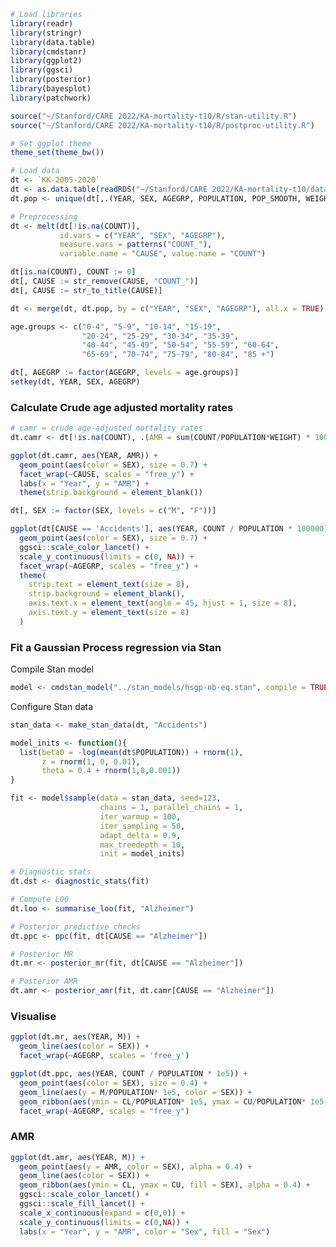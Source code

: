```r
# Load libraries
library(readr)
library(stringr)
library(data.table)
library(cmdstanr)
library(ggplot2)
library(ggsci)
library(posterior)
library(bayesplot)
library(patchwork)

source("~/Stanford/CARE 2022/KA-mortality-t10/R/stan-utility.R")
source("~/Stanford/CARE 2022/KA-mortality-t10/R/postproc-utility.R")

# Set ggplot theme
theme_set(theme_bw())

# Load data
dt <- `KK-2005-2020`
dt <- as.data.table(readRDS("~/Stanford/CARE 2022/KA-mortality-t10/data/KA-mortality.rds"))
dt.pop <- unique(dt[,.(YEAR, SEX, AGEGRP, POPULATION, POP_SMOOTH, WEIGHT)])
```

```r
# Preprocessing
dt <- melt(dt[!is.na(COUNT)], 
           id.vars = c("YEAR", "SEX", "AGEGRP"), 
           measure.vars = patterns("COUNT_"),
           variable.name = "CAUSE", value.name = "COUNT")

dt[is.na(COUNT), COUNT := 0]
dt[, CAUSE := str_remove(CAUSE, "COUNT_")]
dt[, CAUSE := str_to_title(CAUSE)]

dt <- merge(dt, dt.pop, by = c("YEAR", "SEX", "AGEGRP"), all.x = TRUE)

age.groups <- c("0-4", "5-9", "10-14", "15-19", 
                "20-24", "25-29", "30-34", "35-39",
                "40-44", "45-49", "50-54", "55-59", "60-64",
                "65-69", "70-74", "75-79", "80-84", "85 +")

dt[, AGEGRP := factor(AGEGRP, levels = age.groups)]
setkey(dt, YEAR, SEX, AGEGRP)
```

### Calculate Crude age adjusted mortality rates
```r
# camr = crude age-adjusted mortality rates
dt.camr <- dt[!is.na(COUNT), .(AMR = sum(COUNT/POPULATION*WEIGHT) * 100000), by = .(YEAR, SEX, CAUSE)]

ggplot(dt.camr, aes(YEAR, AMR)) + 
  geom_point(aes(color = SEX), size = 0.7) + 
  facet_wrap(~CAUSE, scales = "free_y") + 
  labs(x = "Year", y = "AMR") + 
  theme(strip.background = element_blank())
```

```r
dt[, SEX := factor(SEX, levels = c("M", "F"))]

ggplot(dt[CAUSE == 'Accidents'], aes(YEAR, COUNT / POPULATION * 100000)) + 
  geom_point(aes(color = SEX), size = 0.7) + 
  ggsci::scale_color_lancet() + 
  scale_y_continuous(limits = c(0, NA)) + 
  facet_wrap(~AGEGRP, scales = "free_y") + 
  theme(
    strip.text = element_text(size = 8),
    strip.background = element_blank(),
    axis.text.x = element_text(angle = 45, hjust = 1, size = 8),
    axis.text.y = element_text(size = 8)
  )
```

### Fit a Gaussian Process regression via Stan
Compile Stan model
```r
model <- cmdstan_model("../stan_models/hsgp-nb-eq.stan", compile = TRUE)
```

Configure Stan data
```r
stan_data <- make_stan_data(dt, "Accidents")
```

```r
model_inits <- function(){
  list(beta0 = -log(mean(dt$POPULATION)) + rnorm(1),
       z = rnorm(1, 0, 0.01),
       theta = 0.4 + rnorm(1,0,0.001))
}
```

```r
fit <- model$sample(data = stan_data, seed=123, 
                    chains = 1, parallel_chains = 1, 
                    iter_warmup = 100, 
                    iter_sampling = 50,
                    adapt_delta = 0.9,
                    max_treedepth = 10,
                    init = model_inits)
```

```r
# Diagnostic stats
dt.dst <- diagnostic_stats(fit)

# Compute LOO
dt.loo <- summarise_loo(fit, "Alzheimer")

# Posterior predictive checks
dt.ppc <- ppc(fit, dt[CAUSE == "Alzheimer"])

# Posterior MR
dt.mr <- posterior_mr(fit, dt[CAUSE == "Alzheimer"])

# Posterior AMR
dt.amr <- posterior_amr(fit, dt.camr[CAUSE == "Alzheimer"])
```

### Visualise
```r
ggplot(dt.mr, aes(YEAR, M)) +
  geom_line(aes(color = SEX)) + 
  facet_wrap(~AGEGRP, scales = 'free_y')

ggplot(dt.ppc, aes(YEAR, COUNT / POPULATION * 1e5)) + 
  geom_point(aes(color = SEX), size = 0.4) + 
  geom_line(aes(y = M/POPULATION* 1e5, color = SEX)) + 
  geom_ribbon(aes(ymin = CL/POPULATION* 1e5, ymax = CU/POPULATION* 1e5, fill = SEX), alpha = 0.4) + 
  facet_wrap(~AGEGRP, scales = "free_y")
```

### AMR
```r
ggplot(dt.amr, aes(YEAR, M)) + 
  geom_point(aes(y = AMR, color = SEX), alpha = 0.4) +
  geom_line(aes(color = SEX)) + 
  geom_ribbon(aes(ymin = CL, ymax = CU, fill = SEX), alpha = 0.4) + 
  ggsci::scale_color_lancet() + 
  ggsci::scale_fill_lancet() + 
  scale_x_continuous(expand = c(0,0)) + 
  scale_y_continuous(limits = c(0,NA)) + 
  labs(x = "Year", y = "AMR", color = "Sex", fill = "Sex") 
```









